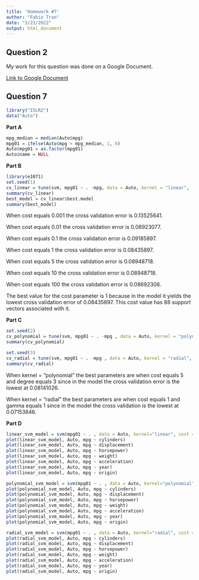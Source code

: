 ---
title: 'Homework #7'
author: "Fabio Tran"
date: "3/23/2022"
output: html_document
---

## Question 2
My work for this question was done on a Google Document.

[Link to Google Document](https://docs.google.com/document/d/1YmtJxVWigUZ03VDMzzwcX_bBrWd_9Yp2mKB3szaR4_U/edit?usp=sharing)

## Question 7

```{r}
library("ISLR2")
data("Auto")
```

**Part A**

```{r}
mpg_median = median(Auto$mpg)
mpg01 = ifelse(Auto$mpg > mpg_median, 1, 0)
Auto$mpg01 = as.factor(mpg01)
Auto$name = NULL
```

**Part B**

```{r}
library(e1071)
set.seed(1)
cv_linear = tune(svm, mpg01 ~ . -mpg, data = Auto, kernel = "linear",  ranges = list(cost = c(0.001, 0.01, 0.1, 1, 5, 10, 100)))
summary(cv_linear)
best_model = cv_linear$best.model
summary(best_model)
```

When cost equals 0.001 the cross validation error is 0.13525641.

When cost equals 0.01 the cross validation error is 0.08923077.

When cost equals 0.1 the cross validation error is 0.09185897.

When cost equals 1 the cross validation error is 0.08435897.

When cost equals 5 the cross validation error is 0.08948718.

When cost equals 10 the cross validation error is 0.08948718.

When cost equals 100 the cross validation error is 0.08692308.

The best value for the cost parameter is 1 because in the model it yields the lowest cross validation error of 0.08435897. This cost value has 88 support vectors associated with it.

**Part C**

```{r}
set.seed(2)
cv_polynomial = tune(svm, mpg01 ~ . -mpg , data = Auto, kernel = "polynomial", ranges = list(cost = c(0.001, 0.01, 0.1, 1,5,10), degree = c(2,3,4)))
summary(cv_polynomial)

set.seed(3)
cv_radial = tune(svm, mpg01 ~ . -mpg , data = Auto, kernel = "radial", ranges = list(cost = c(0.001, 0.01, 0.1, 1, 5, 10), gamma = c(0.001, 0.01, 0.1, 1, 5, 10)))
summary(cv_radial)
```

When kernel = "polynomial" the best parameters are when cost equals 5 and degree equals 3 since in the model the cross validation error is the lowest at 0.08141026.

When kernel = "radial" the best parameters are when cost equals 1 and gamma equals 1 since in the model the cross validation is the lowest at 0.07153846.

**Part D**

```{r}
linear_svm_model = svm(mpg01 ~ . , data = Auto, kernel="linear", cost = 1)
plot(linear_svm_model, Auto, mpg ~ cylinders)
plot(linear_svm_model, Auto, mpg ~ displacement)
plot(linear_svm_model, Auto, mpg ~ horsepower)
plot(linear_svm_model, Auto, mpg ~ weight)
plot(linear_svm_model, Auto, mpg ~ acceleration)
plot(linear_svm_model, Auto, mpg ~ year)
plot(linear_svm_model, Auto, mpg ~ origin)

polynomial_svm_model = svm(mpg01 ~ . , data = Auto, kernel="polynomial", cost = 10, degree = 3)
plot(polynomial_svm_model, Auto, mpg ~ cylinders)
plot(polynomial_svm_model, Auto, mpg ~ displacement)
plot(polynomial_svm_model, Auto, mpg ~ horsepower)
plot(polynomial_svm_model, Auto, mpg ~ weight)
plot(polynomial_svm_model, Auto, mpg ~ acceleration)
plot(polynomial_svm_model, Auto, mpg ~ year)
plot(polynomial_svm_model, Auto, mpg ~ origin)

radial_svm_model = svm(mpg01 ~ . , data = Auto, kernel="radial", cost = 1, gamma = 1)
plot(radial_svm_model, Auto, mpg ~ cylinders)
plot(radial_svm_model, Auto, mpg ~ displacement)
plot(radial_svm_model, Auto, mpg ~ horsepower)
plot(radial_svm_model, Auto, mpg ~ weight)
plot(radial_svm_model, Auto, mpg ~ acceleration)
plot(radial_svm_model, Auto, mpg ~ year)
plot(radial_svm_model, Auto, mpg ~ origin)
```

